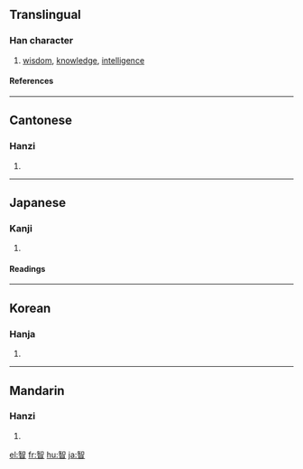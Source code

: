 ==Translingual==
===Han character===
{{Han char|rn=72|rad=日|as=08|sn=12|four=8660<sub>0</sub>|canj=人口日 (ORA)}}
# [[wisdom]], [[knowledge]], [[intelligence]]
====References====
{{Han ref|kx=0497.150|dkj=14010|dj=0863.230|hdz=21518.150|uh=667A|ud=26234|bh=B4BC|bd=46268}}

----
==Cantonese==
===Hanzi===
{{yue-hanzi|jyut=|y=ji3}}
# {{defn|Cantonese}}

----
==Japanese==
===Kanji===
{{ja-kanji|grade=|rs=日08}}
# {{defn|Japanese}} 
====Readings====
{{ja-readings|on=[[ち]] (chi)|kun=[[ちえ]] (chie)}}

----
==Korean==
===Hanja===
{{ko-hanja|hangeul=[[지]]|eumhun=|rv=ji|mr=chi|y=ci}}
# {{defn|Korean}}

----
==Mandarin==
===Hanzi===
{{cmn-hanzi|pin=[[zhì]] ([[zhi4]])|wg=chih<sup>4</sup>}}
# {{defn|Mandarin}}

[[el:智]]
[[fr:智]]
[[hu:智]]
[[ja:智]]